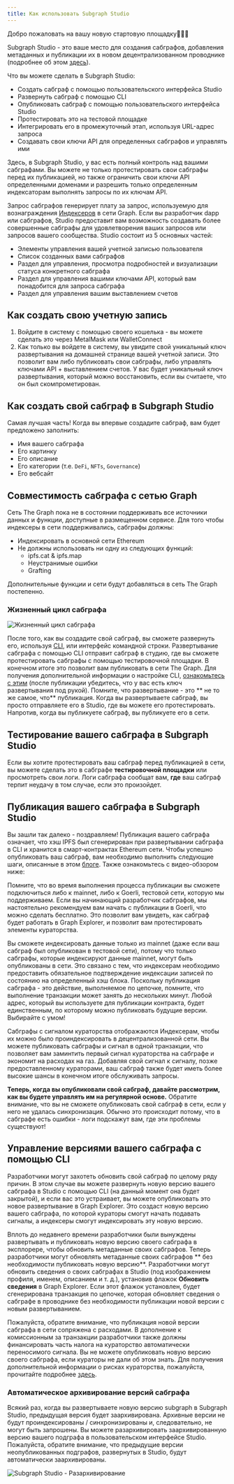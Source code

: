 ```yaml
---
title: Как использовать Subgraph Studio
---
```


Добро пожаловать на вашу новую стартовую площадку👩🏽‍🚀

Subgraph Studio - это ваше место для создания сабграфов, добавления метаданных и публикации их в новом децентрализованном проводнике (подробнее об этом [ здесь](/network/explorer)).

Что вы можете сделать в Subgraph Studio:

- Создать сабграф с помощью пользовательского интерфейса Studio
- Развернуть сабграф с помощью CLI
- Опубликовать сабграф с помощью пользовательского интерфейса Studio
- Протестировать это на тестовой площадке
- Интегрировать его в промежуточный этап, используя URL-адрес запроса
- Создавать свои ключи API для определенных сабграфов и управлять ими

Здесь, в Subgraph Studio, у вас есть полный контроль над вашими сабграфами. Вы можете не только протестировать свои сабграфы перед их публикацией, но также ограничить свои ключи API определенными доменами и разрешить только определенным индексаторам выполнять запросы по их ключам API.

Запрос сабграфов генерирует плату за запрос, используемую для вознаграждения [Индексеров](/network/indexing) в сети Graph. Если вы разработчик dapp или сабграфов, Studio предоставит вам возможность создавать более совершенные сабграфы для удовлетворения ваших запросов или запросов вашего сообщества. Studio состоит из 5 основных частей:

- Элементы управления вашей учетной записью пользователя
- Список созданных вами сабграфов
- Раздел для управления, просмотра подробностей и визуализации статуса конкретного сабграфа
- Раздел для управления вашими ключами API, который вам понадобится для запроса сабграфа
- Раздел для управления вашим выставлением счетов

## Как создать свою учетную запись

1. Войдите в систему с помощью своего кошелька - вы можете сделать это через MetalMask или WalletConnect
1. Как только вы войдете в систему, вы увидите свой уникальный ключ развертывания на домашней странице вашей учетной записи. Это позволит вам либо публиковать свои сабграфы, либо управлять ключами API + выставлением счетов. У вас будет уникальный ключ развертывания, который можно восстановить, если вы считаете, что он был скомпрометирован.

## Как создать свой сабграф в Subgraph Studio

Самая лучшая часть! Когда вы впервые создадите сабграф, вам будет предложено заполнить:

- Имя вашего сабграфа
- Его картинку
- Его описание
- Его категории (т.е. `DeFi`, `NFTs`, `Governance`)
- Его вебсайт

## Совместимость сабграфа с сетью Graph

Сеть The Graph пока не в состоянии поддерживать все источники данных и функции, доступные в размещенном сервисе. Для того чтобы индексеры в сети поддерживались, сабграфы должны:

- Индексировать в основной сети Ethereum
- Не должны использовать ни одну из следующих функций:
  - ipfs.cat & ipfs.map
  - Неустранимые ошибки
  - Grafting

Дополнительные функции и сети будут добавляться в сеть The Graph постепенно.

### Жизненный цикл сабграфа

![Жизненный цикл сабграфа](/img/subgraph-lifecycle.png)

После того, как вы создадите свой сабграф, вы сможете развернуть его, используя [CLI](https://github.com/graphprotocol/graph-cli), или интерфейс командной строки. Развертывание сабграфа с помощью CLI отправит сабграф в студию, где вы сможете протестировать сабграфы с помощью тестировочной площадки. В конечном итоге это позволит вам публиковать в сети The Graph. Для получения дополнительной информации о настройке CLI, [ознакомьтесь с этим](/developing/defining-a-subgraph#install-the-graph-cli) (после публикации убедитесь, что у вас есть ключ развертывания под рукой). Помните, что развертывание - это ** не то же самое, что** публикация. Когда вы развертываете сабграф, вы просто отправляете его в Studio, где вы можете его протестировать. Напротив, когда вы публикуете сабграф, вы публикуете его в сети.

## Тестирование вашего сабграфа в Subgraph Studio

Если вы хотите протестировать ваш сабграф перед публикацией в сети, вы можете сделать это в сабграфе **тестировочной площадки** или просмотреть свои логи. Логи сабграфа сообщат вам, **где** ваш сабграф терпит неудачу в том случае, если это произойдет.

## Публикация вашего сабграфа в Subgraph Studio

Вы зашли так далеко - поздравляем! Публикация вашего сабграфа означает, что хэш IPFS был сгенерирован при развертывании сабграфа в CLI и хранится в смарт-контрактах Ethereum сети. Чтобы успешно опубликовать ваш сабграф, вам необходимо выполнить следующие шаги, описанные в этом [блоге](https://thegraph.com/blog/building-with-subgraph-studio). Также ознакомьтесь с видео-обзором ниже:

<VideoEmbed youtube="HfDgC2oNnwo" />

Помните, что во время выполнения процесса публикации вы сможете подключиться либо к mainnet, либо к Goerli, тестовой сети, которую мы поддерживаем. Если вы начинающий разработчик сабграфов, мы настоятельно рекомендуем вам начать с публикации в Goerli, что можно сделать бесплатно. Это позволит вам увидеть, как сабграф будет работать в Graph Explorer, и позволит вам протестировать элементы кураторства.

Вы сможете индексировать данные только из mainnet (даже если ваш сабграф был опубликован в тестовой сети), потому что только сабграфы, которые индексируют данные mainnet, могут быть опубликованы в сети. Это связано с тем, что индексерам необходимо предоставить обязательное подтверждение индексации записей по состоянию на определенный хэш блока. Поскольку публикация сабграфа - это действие, выполняемое по цепочке, помните, что выполнение транзакции может занять до нескольких минут. Любой адрес, который вы используете для публикации контракта, будет единственным, по которому можно публиковать будущие версии. Выбирайте с умом!

Сабграфы с сигналом кураторства отображаются Индексерам, чтобы их можно было проиндексировать в децентрализованной сети. Вы можете публиковать сабграфы и сигнал в одной транзакции, что позволяет вам заминтить первый сигнал кураторства на сабграфе и экономит на расходах на газ. Добавляя свой сигнал к сигналу, позже предоставленному кураторами, ваш сабграф также будет иметь более высокие шансы в конечном итоге обслуживать запросы.

**Теперь, когда вы опубликовали свой сабграф, давайте рассмотрим, как вы будете управлять им на регулярной основе.** Обратите внимание, что вы не сможете опубликовать свой сабграф в сети, если у него не удалась синхронизация. Обычно это происходит потому, что в сабграфе есть ошибки - логи подскажут вам, где эти проблемы существуют!

## Управление версиями вашего сабграфа с помощью CLI

Разработчики могут захотеть обновить свой сабграф по целому ряду причин. В этом случае вы можете развернуть новую версию вашего сабграфа в Studio с помощью CLI (на данный момент она будет закрытой), и если вас это устраивает, вы можете опубликовать это новое развертывание в Graph Explorer. Это создаст новую версию вашего сабграфа, по которой кураторы смогут начать подавать сигналы, а индексеры смогут индексировать эту новую версию.

Вплоть до недавнего времени разработчики были вынуждены развертывать и публиковать новую версию своего сабграфа в эксплорере, чтобы обновить метаданные своих сабграфов. Теперь разработчики могут обновлять метаданные своих сабграфов ** без необходимости публиковать новую версию**. Разработчики могут обновить сведения о своих сабграфах в Studio (под изображением профиля, именем, описанием и т. д.), установив флажок **Обновить сведения** в Graph Explorer. Если этот флажок установлен, будет сгенерирована транзакция по цепочке, которая обновляет сведения о сабграфе в проводнике без необходимости публикации новой версии с новым развертыванием.

Пожалуйста, обратите внимание, что публикация новой версии сабграфа в сети сопряжена с расходами. В дополнение к комиссионным за транзакции разработчики также должны финансировать часть налога на кураторство автоматически переносимого сигнала. Вы не можете опубликовать новую версию своего сабграфа, если кураторы не дали об этом знать. Для получения дополнительной информации о рисках кураторства, пожалуйста, прочитайте подробнее [здесь](/network/curating).

### Автоматическое архивирование версий сабграфа

Всякий раз, когда вы развертываете новую версию subgraph в Subgraph Studio, предыдущая версия будет заархивирована. Архивные версии не будут проиндексированы / синхронизированы и, следовательно, не могут быть запрошены. Вы можете разархивировать заархивированную версию вашего подграфа в пользовательском интерфейсе Studio. Пожалуйста, обратите внимание, что предыдущие версии неопубликованных подграфов, развернутых в Studio, будут автоматически заархивированы.

![Subgraph Studio - Разархивирование](/img/Unarchive.png)
